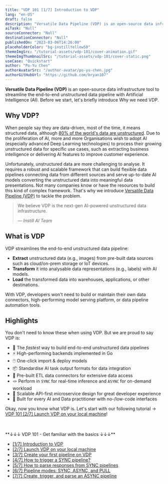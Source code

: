 ```yaml
---
title: "VDP 101 [1/7] Introduction to VDP"
lang: "en-US"
draft: false
description: "Versatile Data Pipeline (VDP) is an open-source data infrastructure tool to streamline the end-to-end unstructured data pipeline with Artificial Intelligence (AI)."
aiTask: "Null"
sourceConnector: "Null"
destinationConnector: "Null"
publishedOn: "2023-03-06T14:26:00"
placeholderColor: "bg-instillYellow50"
themeImgSrc: "/tutorial-assets/vdp-101/cover-animation.gif"
themeImgThumbnailSrc: "/tutorial-assets/vdp-101/cover-static.png"
useCase: "Quickstart"
author: "Po-Yu Chen"
authorAvatarSrc: "/author-avatar/po-yu-chen.jpg"
authorGitHubUrl: "https://github.com/bryan107"
---
```


**Versatile Data Pipeline (VDP)** is an open-source data infrastructure tool to streamline the end-to-end unstructured data pipeline with Artificial Intelligence (AI).
Before we start, let's briefly introduce Why we need VDP.

## Why VDP?

When people say they are data-driven, most of the time, it means structured data, although [80% of the world's data are unstructured](https://www.analyticsinsight.net/the-future-of-data-revolution-will-be-unstructured-data/).
Due to the proliferation of AI, more and more Organisations wish to adopt AI (especially advanced Deep Learning technologies) to process their growing unstructured data for specific use cases, such as extracting business intelligence or delivering AI features to improve customer experience.

Unfortunately, unstructured data are more challenging to analyse. It requires a robust and scalable framework that can build flexible data pipelines connecting data from different sources and serve up-to-date AI models converting the unstructured data into meaningful data presentations.
Not many companies know or have the resources to build this kind of complex framework. That's why we introduce [Versatile Data Pipeline (VDP)](http://go.instill.tech/4em2l4) to tackle the problem.

> We believe VDP is the next-gen AI-powered unstructured data infrastructure.
>
> — <cite> Instill AI Team</cite>

<CtaButton
  text="🎉 Check out VDP on GitHub "
  link="http://go.instill.tech/4em2l4"
/>

## What is VDP

VDP streamlines the end-to-end unstructured data pipeline:

- **Extract** unstructured data (e.g., images) from pre-built data sources such as cloud/on-prem storage or IoT devices.
- **Transform** it into analysable data representations (e.g., labels) with AI models.
- **Load** the transformed data into warehouses, applications, or other destinations.

With VDP, developers won't need to build or maintain their own data connectors, high-performing model serving platform, or data pipeline automation tools.

<ZoomableImg
  src="/tutorial-assets/vdp-101/1-introduction/overview.png"
  alt="VDP is a open-source tool to seamlessly integrate AI for unstructured data into the modern data stack."
/>

## Highlights

You don't need to know these when using VDP. But we are proud to say VDP is:

- 🚀 The _fastest_ way to build end-to-end unstructured data pipelines
- ⚡️ High-performing backends implemented in Go
- 🖱️ One-click import & deploy models
- 📦 Standardise AI task output formats for data integration
- 🔌 Pre-built ETL data connectors for extensive data access
- 🪢 Perform in `SYNC` for real-time inference and `ASYNC` for on-demand workload
- 🧁 Scalable API-first microservice design for great developer experience
- 🤠 Built for every AI and Data practitioner with no-/low-code interfaces

Okay, now you know what VDP is. Let's start with our following tutorial → [VDP 101 [2/7] Launch VDP on your local machine](/tutorials/vdp-101-2-quickstart)!

<br />
<br />
**↓↓↓ VDP 101 - Get familiar with the basics ↓↓↓**

- [[1/7] Introduction to VDP](/tutorials/vdp-101-1-introduction)
- [[2/7] Launch VDP on your local machine](/tutorials/vdp-101-2-quickstart)
- [[3/7] Create your first pipeline on VDP](/tutorials/vdp-101-3-create-your-first-pipeline)
- [[4/7] How to trigger a SYNC pipeline?](/tutorials/vdp-101-4-how-to-trigger-a-sync-pipeline)
- [[5/7] How to parse responses from SYNC pipelines](/tutorials/vdp-101-5-how-to-parse-vdp-responses)
- [[6/7] Pipeline modes: SYNC, ASYNC, and PULL](/tutorials/vdp-101-6-pipeline-modes)
- [[7/7] Create, trigger, and parse an ASYNC pipeline](/tutorials/vdp-101-7-create-trigger-parse-an-async-pipeline)
